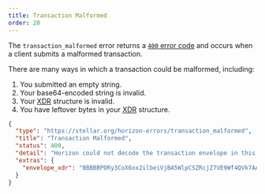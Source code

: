 ```yaml
---
title: Transaction Malformed
order: 20
---
```



The `transaction_malformed` error returns a [`400` error code](https://developer.mozilla.org/en-US/docs/Web/HTTP/Status/400) and occurs when a client submits a malformed transaction.

There are many ways in which a transaction could be malformed, including:

1. You submitted an empty string.
2. Your base64-encoded string is invalid.
3. Your [XDR](../../../introduction/xdr.mdx) structure is invalid.
4. You have leftover bytes in your [XDR](../../../introduction/xdr.mdx) structure.

<ExampleResponse title="Example Response for a 'Transaction Malformed' Status Code">


```json
{
  "type": "https://stellar.org/horizon-errors/transaction_malformed",
  "title": "Transaction Malformed",
  "status": 400,
  "detail": "Horizon could not decode the transaction envelope in this request. A transaction should be an XDR TransactionEnvelope struct encoded using base64.  The envelope read from this request is echoed in the `extras.envelope_xdr` field of this response for your convenience.",
  "extras": {
    "envelope_xdr": "BBBBBPORy3CoX6ox2ilbeiVjBA5WlpCSZRcjZ7VE9Wf4QVk7AAAAZAAAQz0AAAACAAAAAAAAAAAAAAABAAAAAAAAAAEAAAAA85HLcKhfqjHaKVt6JWMEDlaWkJJlFyNntUT1Z/hBWTsAAAAAAAAAAAL68IAAAAAAAAAAARN17BEAAABAA9Ad7OKc7y60NT/JuobaHOfmuq8KbZqcV6G/es94u9yT84fi0aI7tJsFMOyy8cZ4meY3Nn908OU+KfRWV40UCw=="
  }
}
```

</ExampleResponse>

